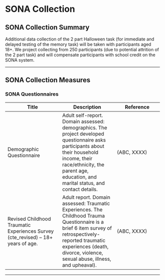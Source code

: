 # SONA Collection 

## SONA Collection Summary

Additional data collection of the 2 part Halloween task (for immediate and delayed testing of the memory task) will be taken with participants aged 18+. We project collecting from 250 participants (due to potential attrition of the 2 part task) and will compensate participants with school credit on the SONA system.

-----------------

## SONA Collection Measures

### SONA Questionnaires

| Title        | Description  | Reference  |
| ------------ | ------------ | ---------- |
| Demographic Questionnaire | Adult self-report. Domain assessed: demographics. The project developed questionnaire asks participants about their household income, their race/ethnicity, the parent age, education, and marital status, and contact details. | (ABC, XXXX)
| Revised Childhood Traumatic Experiences Survey (cte_revised) – 18+ years of age. | Adult report. Domain assessed: Traumatic Experiences. The Childhood Trauma Questionnaire is a brief 6 item survey of retrospectively-reported traumatic experiences (death, divorce, violence, sexual abuse, illness, and upheaval). | (ABC, XXXX)

-----------------